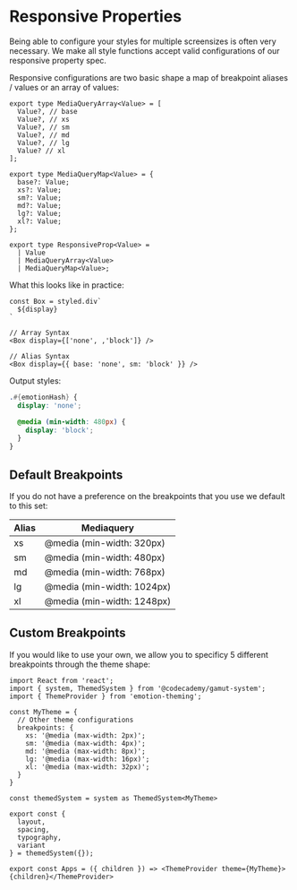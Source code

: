 # Responsive Properties

Being able to configure your styles for multiple screensizes is often very necessary. We make all style functions accept valid configurations of our responsive property spec.

Responsive configurations are two basic shape a map of breakpoint aliases / values or an array of values:

```tsx
export type MediaQueryArray<Value> = [
  Value?, // base
  Value?, // xs
  Value?, // sm
  Value?, // md
  Value?, // lg
  Value? // xl
];

export type MediaQueryMap<Value> = {
  base?: Value;
  xs?: Value;
  sm?: Value;
  md?: Value;
  lg?: Value;
  xl?: Value;
};

export type ResponsiveProp<Value> =
  | Value
  | MediaQueryArray<Value>
  | MediaQueryMap<Value>;
```

What this looks like in practice:

```tsx
const Box = styled.div`
  ${display}
`

// Array Syntax
<Box display={['none', ,'block']} />

// Alias Syntax
<Box display={{ base: 'none', sm: 'block' }} />
```

Output styles:

```scss
.#{emotionHash} {
  display: 'none';

  @media (min-width: 480px) {
    display: 'block';
  }
}
```

## Default Breakpoints

If you do not have a preference on the breakpoints that you use we default to this set:

| Alias | Mediaquery                 |
| ----- | -------------------------- |
| xs    | @media (min-width: 320px)  |
| sm    | @media (min-width: 480px)  |
| md    | @media (min-width: 768px)  |
| lg    | @media (min-width: 1024px) |
| xl    | @media (min-width: 1248px) |

## Custom Breakpoints

If you would like to use your own, we allow you to specificy 5 different breakpoints through the theme shape:

```tsx
import React from 'react';
import { system, ThemedSystem } from '@codecademy/gamut-system';
import { ThemeProvider } from 'emotion-theming';

const MyTheme = {
  // Other theme configurations
  breakpoints: {
    xs: '@media (max-width: 2px)';
    sm: '@media (max-width: 4px)';
    md: '@media (max-width: 8px)';
    lg: '@media (max-width: 16px)';
    xl: '@media (max-width: 32px)';
  }
}

const themedSystem = system as ThemedSystem<MyTheme>

export const {
  layout,
  spacing,
  typography,
  variant
} = themedSystem({});

export const Apps = ({ children }) => <ThemeProvider theme={MyTheme}>{children}</ThemeProvider>
```
